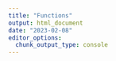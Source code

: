 ```yaml
---
title: "Functions"
output: html_document
date: "2023-02-08"
editor_options: 
  chunk_output_type: console
---
```


